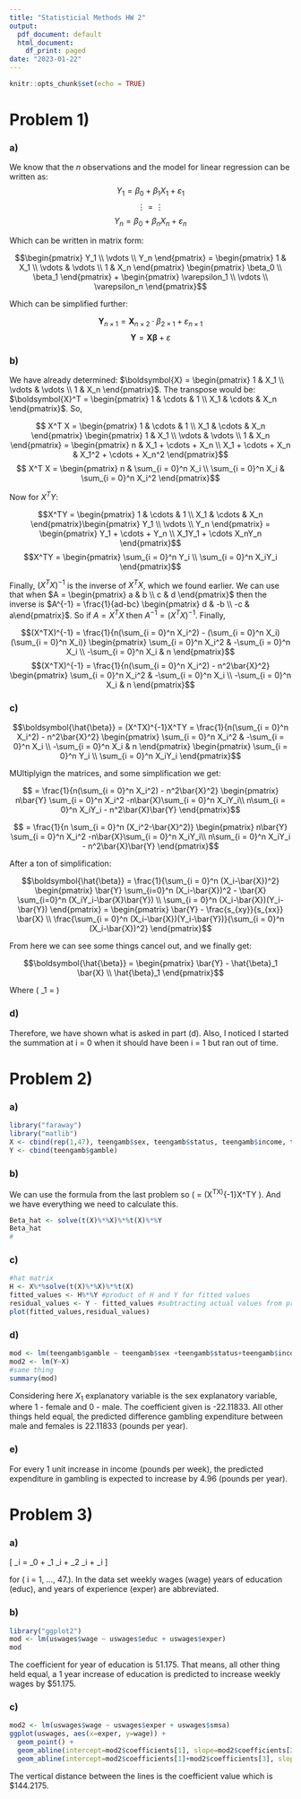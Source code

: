 ---
title: "Statisticial Methods HW 2"
output:
  pdf_document: default
  html_document:
    df_print: paged
date: "2023-01-22"
---

```{r setup, include=FALSE}
knitr::opts_chunk$set(echo = TRUE)
```

# Problem 1)

### a) 

We know that the $n$ observations and the model for linear regression can be written as:
$$Y_1 = \beta_0 + \beta_1 X_1 + \varepsilon_1$$
$$\vdots = \vdots $$
$$ Y_n = \beta_0 + \beta_n X_n + \varepsilon_n $$

Which can be written in matrix form:

$$\begin{pmatrix} Y_1 \\ \vdots \\ Y_n \end{pmatrix} = \begin{pmatrix} 1 & X_1 \\ \vdots & \vdots \\ 1 & X_n \end{pmatrix} \begin{pmatrix} \beta_0 \\  \beta_1 \end{pmatrix} + \begin{pmatrix} \varepsilon_1 \\ \vdots \\ \varepsilon_n \end{pmatrix}$$

Which can be simplified further:

$$ \boldsymbol{Y}_{n \times 1} = \boldsymbol{X}_{n \times 2} \cdot \beta_{2 \times 1} + \varepsilon_{n \times 1}$$
$$ \boldsymbol{Y} = \boldsymbol{X}\boldsymbol{\beta} + \varepsilon$$

### b) 

We have already determined: $\boldsymbol{X} = \begin{pmatrix} 1 & X_1 \\ \vdots & \vdots \\ 1 & X_n \end{pmatrix}$. The transpose would be: $\boldsymbol{X}^T = \begin{pmatrix} 1 & \cdots & 1 \\ X_1 & \cdots & X_n \end{pmatrix}$. So,

$$ X^T X = \begin{pmatrix} 1 & \cdots & 1 \\ X_1 & \cdots & X_n \end{pmatrix}  \begin{pmatrix} 1 & X_1 \\ \vdots & \vdots \\ 1 & X_n \end{pmatrix}  = \begin{pmatrix} n & X_1 + \cdots + X_n \\ X_1 + \cdots + X_n & X_1^2 + \cdots + X_n^2 \end{pmatrix}$$
$$ X^T X = \begin{pmatrix} n & \sum_{i = 0}^n X_i \\ \sum_{i = 0}^n X_i & \sum_{i = 0}^n X_i^2 \end{pmatrix}$$

Now for $X^TY$:

$$X^TY =  \begin{pmatrix} 1 & \cdots & 1 \\ X_1 & \cdots & X_n \end{pmatrix}\begin{pmatrix} Y_1 \\ \vdots \\ Y_n \end{pmatrix} = \begin{pmatrix} Y_1 + \cdots + Y_n \\ X_1Y_1 + \cdots X_nY_n \end{pmatrix}$$
$$X^TY = \begin{pmatrix} \sum_{i = 0}^n Y_i \\ \sum_{i = 0}^n X_iY_i \end{pmatrix}$$

Finally, $(X^TX)^{-1}$ is the inverse of $X^TX$, which we found earlier. We can use that when $A = \begin{pmatrix} a & b \\ c & d \end{pmatrix}$ then the inverse is $A^{-1} = \frac{1}{ad-bc} \begin{pmatrix} d & -b \\ -c & a\end{pmatrix}$.
So if $A = X^TX$ then $A^{-1} = (X^TX)^{-1}$. Finally,

$$(X^TX)^{-1} = \frac{1}{n(\sum_{i = 0}^n X_i^2) - (\sum_{i = 0}^n X_i)(\sum_{i = 0}^n X_i)} \begin{pmatrix} \sum_{i = 0}^n X_i^2 & -\sum_{i = 0}^n X_i \\ -\sum_{i = 0}^n X_i & n \end{pmatrix}$$
$$(X^TX)^{-1} = \frac{1}{n(\sum_{i = 0}^n X_i^2) - n^2\bar{X}^2} \begin{pmatrix} \sum_{i = 0}^n X_i^2 & -\sum_{i = 0}^n X_i \\ -\sum_{i = 0}^n X_i & n \end{pmatrix}$$

### c)


$$\boldsymbol{\hat{\beta}} = (X^TX)^{-1}X^TY =  \frac{1}{n(\sum_{i = 0}^n X_i^2) - n^2\bar{X}^2} \begin{pmatrix} \sum_{i = 0}^n X_i^2 & -\sum_{i = 0}^n X_i \\ -\sum_{i = 0}^n X_i & n \end{pmatrix} \begin{pmatrix} \sum_{i = 0}^n Y_i \\ \sum_{i = 0}^n X_iY_i \end{pmatrix}$$

MUltiplyign the matrices, and some simplification we get:

$$ = \frac{1}{n(\sum_{i = 0}^n X_i^2) - n^2\bar{X}^2} \begin{pmatrix} n\bar{Y} \sum_{i = 0}^n X_i^2 -n\bar{X}\sum_{i = 0}^n X_iY_i\\ n\sum_{i = 0}^n X_iY_i - n^2\bar{X}\bar{Y} \end{pmatrix}$$

$$ = \frac{1}{n \sum_{i = 0}^n (X_i^2-\bar{X}^2)} \begin{pmatrix} n\bar{Y} \sum_{i = 0}^n X_i^2 -n\bar{X}\sum_{i = 0}^n X_iY_i\\ n\sum_{i = 0}^n X_iY_i - n^2\bar{X}\bar{Y} \end{pmatrix}$$

After a ton of simplification:

$$\boldsymbol{\hat{\beta}} = \frac{1}{\sum_{i = 0}^n (X_i-\bar{X})^2} \begin{pmatrix} \bar{Y} \sum_{i=0}^n (X_i-\bar{X})^2 - \bar{X} \sum_{i=0}^n (X_iY_i-\bar{X}\bar{Y}) \\ \sum_{i = 0}^n (X_i-\bar{X})(Y_i-\bar{Y}) \end{pmatrix} = \begin{pmatrix} \bar{Y} - \frac{s_{xy}}{s_{xx}} \bar{X} \\ \frac{\sum_{i = 0}^n (X_i-\bar{X})(Y_i-\bar{Y})}{\sum_{i = 0}^n (X_i-\bar{X})^2} \end{pmatrix}$$

From here we can see some things cancel out, and we finally get:

$$\boldsymbol{\hat{\beta}} = \begin{pmatrix} \bar{Y} - \hat{\beta}_1 \bar{X} \\ \hat{\beta}_1 \end{pmatrix}$$

Where \( \hat{\beta}_1 = \frac{\sum_{i = 0}^n (X_i-\bar{X})(Y_i-\bar{Y})}{\sum_{i = 0}^n (X_i-\bar{X})^2} \)

### d)

Therefore, we have shown what is asked in part (d). Also, I noticed I started the summation at i = 0 when it should have been i = 1 but ran out of time. 

\newpage

# Problem 2)

### a)
```{r}
library("faraway")
library("matlib")
X <- cbind(rep(1,47), teengamb$sex, teengamb$status, teengamb$income, teengamb$verbal)
Y <- cbind(teengamb$gamble) 
```

### b)

We can use the formula from the last problem so \( \boldsymbol{\hat{\beta}} = (X^TX)^{-1}X^TY  \). And we have everything we need to calculate this.

```{r}
Beta_hat <- solve(t(X)%*%X)%*%t(X)%*%Y
Beta_hat
#
```

### c)

```{r}
#hat matrix
H <- X%*%solve(t(X)%*%X)%*%t(X)
fitted_values <- H%*%Y #product of H and Y for fitted values
residual_values <- Y - fitted_values #subtracting actual values from predicted values
plot(fitted_values,residual_values)
```

### d)

```{r}
mod <- lm(teengamb$gamble ~ teengamb$sex +teengamb$status+teengamb$income+teengamb$verbal)
mod2 <- lm(Y~X)
#same thing
summary(mod)
```

Considering here $X_1$ explanatory variable is the sex explanatory variable, where 1 - female and 0 - male. The coefficient given is -22.11833. All other things held equal, the predicted difference gambling expenditure between male and females is 22.11833 (pounds per year). 

### e)

For every 1 unit increase in income (pounds per week), the predicted expenditure in gambling is expected to increase by 4.96 (pounds per year). 

\newpage

# Problem 3)

### a)

\[ \text{wage}_i = \beta_0 + \beta_1 \text{education}_i + \beta_2 \text{experience}_i + \varepsilon_i \]

for \( i = 1, ..., 47.\). In the data set weekly wages (wage) years of education (educ), and years of experience (exper) are abbreviated.

### b) 

```{r}
library("ggplot2")
mod <- lm(uswages$wage ~ uswages$educ + uswages$exper)
mod
```

The coefficient for year of education is 51.175. That means, all other thing held equal, a 1 year increase of education is predicted to increase weekly wages by $51.175. 

### c)

```{r}

mod2 <- lm(uswages$wage ~ uswages$exper + uswages$smsa)
ggplot(uswages, aes(x=exper, y=wage)) +
  geom_point() +
  geom_abline(intercept=mod2$coefficients[1], slope=mod2$coefficients[2], color="blue") +
  geom_abline(intercept=mod2$coefficients[1]+mod2$coefficients[3], slope=mod2$coefficients[2], color="red") + ggtitle("us wages vs years of experience with smsa unit wage difference")
```

The vertical distance between the lines is the coefficient value which is $144.2175.